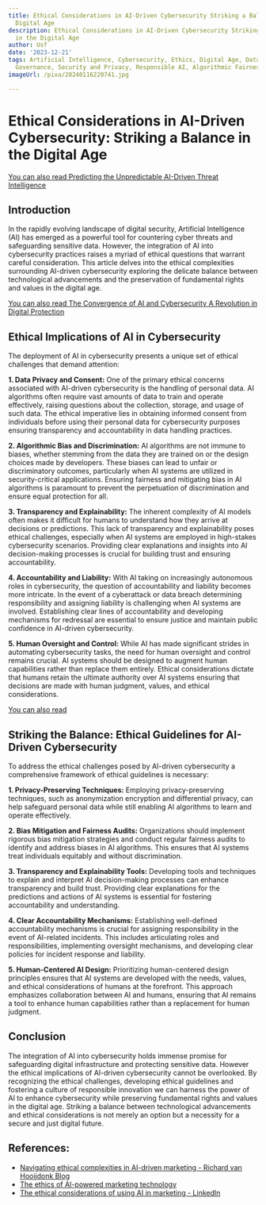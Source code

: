 ```yaml
---
title: Ethical Considerations in AI-Driven Cybersecurity Striking a Balance in the
  Digital Age
description: Ethical Considerations in AI-Driven Cybersecurity Striking a Balance
  in the Digital Age
author: Usf
date: '2023-12-21'
tags: Artificial Intelligence, Cybersecurity, Ethics, Digital Age, Data Privacy, AI
  Governance, Security and Privacy, Responsible AI, Algorithmic Fairness, Bias Mitigation
imageUrl: /pixa/20240116220741.jpg

---
```

#  Ethical Considerations in AI-Driven Cybersecurity: Striking a Balance in the Digital  Age

[You can  also read Predicting the Unpredictable AI-Driven Threat Intelligence](Predicting%20the%20Unpredictable%20AI-Driven%20Threat%20Intelligence)


## Introduction

In the rapidly  evolving  landscape of digital security,  Artificial Intelligence (AI) has emerged as a powerful tool for  countering cyber threats and  safeguarding sensitive data. However, the integration of AI into cybersecurity practices raises a  myriad of ethical questions that warrant careful consideration. This article delves into the ethical complexities surrounding  AI-driven cybersecurity exploring the delicate balance between technological advancements and the preservation of fundamental rights and values in the digital age.

[You can also read  The Convergence  of AI and Cybersecurity A Revolution in Digital Protection](The%20Convergence%20of%20AI%20and%20Cybersecurity%20A%20Revolution%20in%20Digital%20Protection)


## Ethical Implications  of AI in  Cybersecurity

The  deployment of AI in cybersecurity presents a unique set of ethical challenges that demand attention:

**1. Data Privacy and  Consent:**
One of the  primary ethical concerns associated with  AI-driven cybersecurity is the handling of personal data. AI algorithms  often require vast amounts of data to train and  operate effectively, raising questions about the  collection, storage, and  usage of  such data. The ethical imperative lies in obtaining informed consent from individuals before using their personal data for cybersecurity purposes ensuring transparency and  accountability in data handling practices.

**2. Algorithmic Bias and Discrimination:**
AI algorithms are not immune to biases, whether stemming from the data they are trained on or the design  choices made by developers. These  biases can  lead to unfair or discriminatory outcomes, particularly when AI systems are utilized in security-critical applications.  Ensuring fairness  and  mitigating bias in AI algorithms is paramount to prevent the perpetuation of discrimination and ensure equal protection for all.

**3. Transparency and Explainability:**
The  inherent complexity of AI models often makes it difficult for humans to understand how they arrive at  decisions or predictions. This lack of transparency  and explainability poses ethical challenges, especially when AI  systems are employed  in high-stakes  cybersecurity  scenarios. Providing clear explanations and insights into AI decision-making  processes is  crucial for building trust and ensuring accountability.

**4.  Accountability and Liability:**
With AI  taking on increasingly autonomous roles in cybersecurity,  the question of accountability and  liability becomes  more intricate. In the event  of a cyberattack or data breach determining responsibility and assigning liability is challenging when AI systems are involved. Establishing clear  lines of accountability and developing mechanisms for redressal are essential to ensure justice and maintain public confidence in  AI-driven cybersecurity.

**5. Human Oversight and Control:**
While AI  has made significant strides in  automating cybersecurity tasks, the need for human oversight and control remains crucial. AI systems should be designed to augment human capabilities rather than replace them entirely. Ethical  considerations dictate that humans retain the ultimate authority over AI systems ensuring that  decisions  are made with human judgment, values, and ethical considerations.

[You can also read ]()


## Striking the Balance: Ethical Guidelines for AI-Driven Cybersecurity

To address  the  ethical challenges posed by AI-driven cybersecurity a comprehensive framework of ethical guidelines  is necessary:

**1. Privacy-Preserving Techniques:**
Employing privacy-preserving techniques, such as anonymization encryption and differential privacy, can help safeguard personal data while still enabling AI algorithms to learn  and operate effectively.

**2. Bias Mitigation and Fairness Audits:**
Organizations should implement rigorous bias mitigation  strategies and conduct regular fairness audits to identify and  address  biases  in AI algorithms. This ensures that AI systems treat individuals equitably and without discrimination.

**3. Transparency and Explainability Tools:**
Developing tools and  techniques to explain and interpret AI decision-making processes can enhance transparency and build trust. Providing clear explanations for the predictions and actions of AI  systems is essential for fostering accountability and  understanding.

**4. Clear Accountability Mechanisms:**
Establishing well-defined accountability  mechanisms is crucial for assigning responsibility in  the event of AI-related incidents. This includes articulating roles and responsibilities,  implementing oversight mechanisms, and developing clear policies  for incident response and liability.

**5. Human-Centered AI Design:**
Prioritizing human-centered design principles ensures that AI systems are  developed with the needs, values, and ethical considerations of humans at the  forefront. This approach emphasizes collaboration between AI and humans, ensuring that AI remains a tool to enhance human capabilities rather than a replacement for human judgment.

## Conclusion

The integration of AI into cybersecurity holds immense promise for safeguarding digital infrastructure and protecting sensitive data. However the ethical implications of AI-driven cybersecurity cannot be overlooked. By recognizing the ethical challenges, developing ethical guidelines  and fostering a  culture of responsible innovation we can harness the power of AI to enhance cybersecurity  while preserving fundamental rights and values in the digital age. Striking a balance  between technological  advancements and ethical considerations is not merely an option but a necessity for a secure and just digital future.

## References:
- [Navigating ethical complexities in AI-driven marketing - Richard van Hooijdonk Blog](https://blog.richardvanhooijdonk.com/en/navigating-ethical-complexities-in-ai-driven-marketing/)
- [The ethics of AI-powered marketing technology](https://martech.org/the-ethics-of-ai-powered-marketing-technology/)
- [The ethical considerations of using AI in marketing - LinkedIn](https://www.linkedin.com/pulse/ethical-considerations-using-ai-marketing-iftikhar-anjum)
